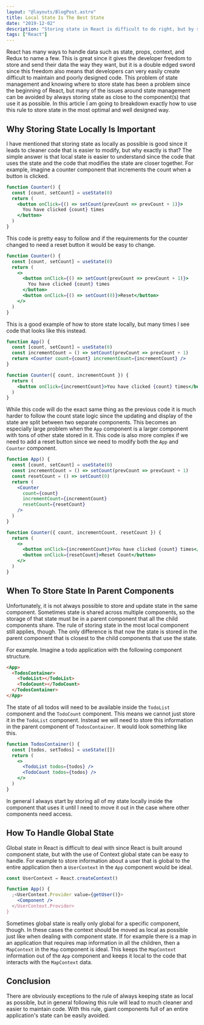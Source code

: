 ```yaml
---
layout: "@layouts/BlogPost.astro"
title: Local State Is The Best State
date: "2019-12-02"
description: "Storing state in React is difficult to do right, but by storing state as locally as possible it can be a lot easier."
tags: ["React"]
---
```


React has many ways to handle data such as state, props, context, and Redux to name a few. This is great since it gives the developer freedom to store and send their data the way they want, but it is a double edged sword since this freedom also means that developers can very easily create difficult to maintain and poorly designed code. This problem of state management and knowing where to store state has been a problem since the beginning of React, but many of the issues around state management can be avoided by always storing state as close to the component(s) that use it as possible. In this article I am going to breakdown exactly how to use this rule to store state in the most optimal and well designed way.

## Why Storing State Locally Is Important

I have mentioned that storing state as locally as possible is good since it leads to cleaner code that is easier to modify, but why exactly is that? The simple answer is that local state is easier to understand since the code that uses the state and the code that modifies the state are closer together. For example, imagine a counter component that increments the count when a button is clicked.

```jsx
function Counter() {
  const [count, setCount] = useState(0)
  return (
    <button onClick={() => setCount(prevCount => prevCount + 1)}>
      You have clicked {count} times
    </button>
  )
}
```

This code is pretty easy to follow and if the requirements for the counter changed to need a reset button it would be easy to change.

```jsx {8}
function Counter() {
  const [count, setCount] = useState(0)
  return (
    <>
      <button onClick={() => setCount(prevCount => prevCount + 1)}>
        You have clicked {count} times
      </button>
      <button onClick={() => setCount(0)}>Reset</button>
    </>
  )
}
```

This is a good example of how to store state locally, but many times I see code that looks like this instead.

```jsx
function App() {
  const [count, setCount] = useState(0)
  const incrementCount = () => setCount(prevCount => prevCount + 1)
  return <Counter count={count} incrementCount={incrementCount} />
}

function Counter({ count, incrementCount }) {
  return (
    <button onClick={incrementCount}>You have clicked {count} times</button>
  )
}
```

While this code will do the exact same thing as the previous code it is much harder to follow the count state logic since the updating and display of the state are split between two separate components. This becomes an especially large problem when the `App` component is a larger component with tons of other state stored in it. This code is also more complex if we need to add a reset button since we need to modify both the `App` and `Counter` component.

```jsx {4,9,20}
function App() {
  const [count, setCount] = useState(0)
  const incrementCount = () => setCount(prevCount => prevCount + 1)
  const resetCount = () => setCount(0)
  return (
    <Counter
      count={count}
      incrementCount={incrementCount}
      resetCount={resetCount}
    />
  )
}

function Counter({ count, incrementCount, resetCount }) {
  return (
    <>
      <button onClick={incrementCount}>You have clicked {count} times</button>
      <button onClick={resetCount}>Reset Count</button>
    </>
  )
}
```

## When To Store State In Parent Components

Unfortunately, it is not always possible to store and update state in the same component. Sometimes state is shared across multiple components, so the storage of that state must be in a parent component that all the child components share. The rule of storing state in the most local component still applies, though. The only difference is that now the state is stored in the parent component that is closest to the child components that use the state.

For example. Imagine a todo application with the following component structure.

```html
<App>
  <TodosContainer>
    <TodoList></TodoList>
    <TodoCount></TodoCount>
  </TodosContainer>
</App>
```

The state of all todos will need to be available inside the `TodoList` component and the `TodoCount` component. This means we cannot just store it in the `TodoList` component. Instead we will need to store this information in the parent component of `TodosContainer`. It would look something like this.

```jsx
function TodosContainer() {
  const [todos, setTodos] = useState([])
  return (
    <>
      <TodoList todos={todos} />
      <TodoCount todos={todos} />
    </>
  )
}
```

In general I always start by storing all of my state locally inside the component that uses it until I need to move it out in the case where other components need access.

## How To Handle Global State

Global state in React is difficult to deal with since React is built around component state, but with the use of Context global state can be easy to handle. For example to store information about a user that is global to the entire application then a `UserContext` in the `App` component would be ideal.

```jsx
const UserContext = React.createContext()

function App() {
  ;<UserContext.Provider value={getUser()}>
    <Component />
  </UserContext.Provider>
}
```

Sometimes global state is really only global for a specific component, though. In these cases the context should be moved as local as possible just like when dealing with component state. If for example there is a map in an application that requires map information in all the children, then a `MapContext` in the `Map` component is ideal. This keeps the `MapContext` information out of the `App` component and keeps it local to the code that interacts with the `MapContext` data.

## Conclusion

There are obviously exceptions to the rule of always keeping state as local as possible, but in general following this rule will lead to much cleaner and easier to maintain code. With this rule, giant components full of an entire application's state can be easily avoided.

